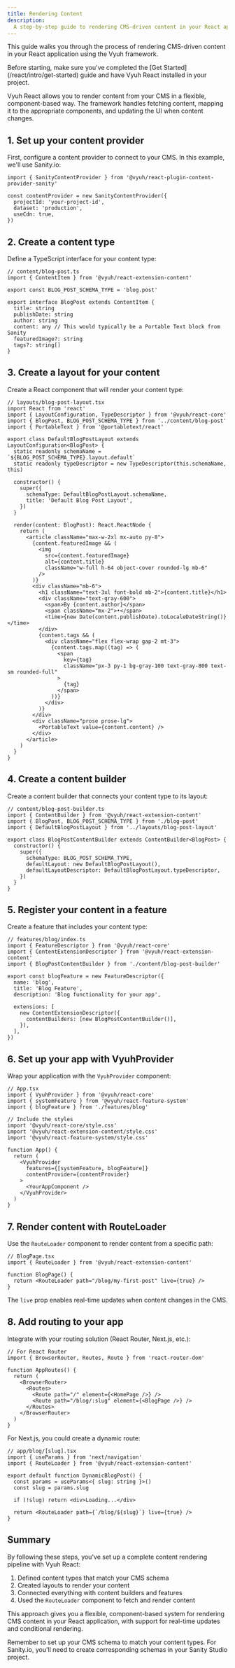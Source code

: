 ```yaml
---
title: Rendering Content
description:
  A step-by-step guide to rendering CMS-driven content in your React application
---
```



This guide walks you through the process of rendering CMS-driven content in your
React application using the Vyuh framework.

<Aside type="tip">
  Before starting, make sure you've completed the [Get
  Started](/react/intro/get-started) guide and have Vyuh React installed in your
  project.
</Aside>

Vyuh React allows you to render content from your CMS in a flexible,
component-based way. The framework handles fetching content, mapping it to the
appropriate components, and updating the UI when content changes.

## 1. Set up your content provider

First, configure a content provider to connect to your CMS. In this example,
we'll use Sanity.io:

```tsx
import { SanityContentProvider } from '@vyuh/react-plugin-content-provider-sanity'

const contentProvider = new SanityContentProvider({
  projectId: 'your-project-id',
  dataset: 'production',
  useCdn: true,
})
```

## 2. Create a content type

Define a TypeScript interface for your content type:

```tsx
// content/blog-post.ts
import { ContentItem } from '@vyuh/react-extension-content'

export const BLOG_POST_SCHEMA_TYPE = 'blog.post'

export interface BlogPost extends ContentItem {
  title: string
  publishDate: string
  author: string
  content: any // This would typically be a Portable Text block from Sanity
  featuredImage?: string
  tags?: string[]
}
```

## 3. Create a layout for your content

Create a React component that will render your content type:

```tsx
// layouts/blog-post-layout.tsx
import React from 'react'
import { LayoutConfiguration, TypeDescriptor } from '@vyuh/react-core'
import { BlogPost, BLOG_POST_SCHEMA_TYPE } from '../content/blog-post'
import { PortableText } from '@portabletext/react'

export class DefaultBlogPostLayout extends LayoutConfiguration<BlogPost> {
  static readonly schemaName = `${BLOG_POST_SCHEMA_TYPE}.layout.default`
  static readonly typeDescriptor = new TypeDescriptor(this.schemaName, this)

  constructor() {
    super({
      schemaType: DefaultBlogPostLayout.schemaName,
      title: 'Default Blog Post Layout',
    })
  }

  render(content: BlogPost): React.ReactNode {
    return (
      <article className="max-w-2xl mx-auto py-8">
        {content.featuredImage && (
          <img
            src={content.featuredImage}
            alt={content.title}
            className="w-full h-64 object-cover rounded-lg mb-6"
          />
        )}
        <div className="mb-6">
          <h1 className="text-3xl font-bold mb-2">{content.title}</h1>
          <div className="text-gray-600">
            <span>By {content.author}</span>
            <span className="mx-2">•</span>
            <time>{new Date(content.publishDate).toLocaleDateString()}</time>
          </div>
          {content.tags && (
            <div className="flex flex-wrap gap-2 mt-3">
              {content.tags.map((tag) => (
                <span
                  key={tag}
                  className="px-3 py-1 bg-gray-100 text-gray-800 text-sm rounded-full"
                >
                  {tag}
                </span>
              ))}
            </div>
          )}
        </div>
        <div className="prose prose-lg">
          <PortableText value={content.content} />
        </div>
      </article>
    )
  }
}
```

## 4. Create a content builder

Create a content builder that connects your content type to its layout:

```tsx
// content/blog-post-builder.ts
import { ContentBuilder } from '@vyuh/react-extension-content'
import { BlogPost, BLOG_POST_SCHEMA_TYPE } from './blog-post'
import { DefaultBlogPostLayout } from '../layouts/blog-post-layout'

export class BlogPostContentBuilder extends ContentBuilder<BlogPost> {
  constructor() {
    super({
      schemaType: BLOG_POST_SCHEMA_TYPE,
      defaultLayout: new DefaultBlogPostLayout(),
      defaultLayoutDescriptor: DefaultBlogPostLayout.typeDescriptor,
    })
  }
}
```

## 5. Register your content in a feature

Create a feature that includes your content type:

```tsx
// features/blog/index.ts
import { FeatureDescriptor } from '@vyuh/react-core'
import { ContentExtensionDescriptor } from '@vyuh/react-extension-content'
import { BlogPostContentBuilder } from './content/blog-post-builder'

export const blogFeature = new FeatureDescriptor({
  name: 'blog',
  title: 'Blog Feature',
  description: 'Blog functionality for your app',

  extensions: [
    new ContentExtensionDescriptor({
      contentBuilders: [new BlogPostContentBuilder()],
    }),
  ],
})
```

## 6. Set up your app with VyuhProvider

Wrap your application with the `VyuhProvider` component:

```tsx
// App.tsx
import { VyuhProvider } from '@vyuh/react-core'
import { systemFeature } from '@vyuh/react-feature-system'
import { blogFeature } from './features/blog'

// Include the styles
import '@vyuh/react-core/style.css'
import '@vyuh/react-extension-content/style.css'
import '@vyuh/react-feature-system/style.css'

function App() {
  return (
    <VyuhProvider
      features={[systemFeature, blogFeature]}
      contentProvider={contentProvider}
    >
      <YourAppComponent />
    </VyuhProvider>
  )
}
```

## 7. Render content with RouteLoader

Use the `RouteLoader` component to render content from a specific path:

```tsx
// BlogPage.tsx
import { RouteLoader } from '@vyuh/react-extension-content'

function BlogPage() {
  return <RouteLoader path="/blog/my-first-post" live={true} />
}
```

The `live` prop enables real-time updates when content changes in the CMS.

## 8. Add routing to your app

Integrate with your routing solution (React Router, Next.js, etc.):

```tsx
// For React Router
import { BrowserRouter, Routes, Route } from 'react-router-dom'

function AppRoutes() {
  return (
    <BrowserRouter>
      <Routes>
        <Route path="/" element={<HomePage />} />
        <Route path="/blog/:slug" element={<BlogPage />} />
      </Routes>
    </BrowserRouter>
  )
}
```

For Next.js, you could create a dynamic route:

```tsx
// app/blog/[slug].tsx
import { useParams } from 'next/navigation'
import { RouteLoader } from '@vyuh/react-extension-content'

export default function DynamicBlogPost() {
  const params = useParams<{ slug: string }>()
  const slug = params.slug

  if (!slug) return <div>Loading...</div>

  return <RouteLoader path={`/blog/${slug}`} live={true} />
}
```

## Summary

By following these steps, you've set up a complete content rendering pipeline
with Vyuh React:

1. Defined content types that match your CMS schema
2. Created layouts to render your content
3. Connected everything with content builders and features
4. Used the `RouteLoader` component to fetch and render content

This approach gives you a flexible, component-based system for rendering CMS
content in your React application, with support for real-time updates and
conditional rendering.

<Aside type="note">
  Remember to set up your CMS schema to match your content types. For Sanity.io,
  you'll need to create corresponding schemas in your Sanity Studio project.
</Aside>
